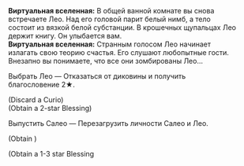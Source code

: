 {{Диалог Начало}}
:'''Виртуальная вселенная:''' В общей ванной комнате вы снова встречаете Лео. Над его головой парит белый нимб, а тело состоит из вязкой белой субстанции. В крошечных щупальцах Лео держит книгу. Он улыбается вам.
:'''Виртуальная вселенная:''' Странным голосом Лео начинает излагать свою теорию счастья. Его слушают любопытные гости. Внезапно вы понимаете, что все они зомбированы Лео...
:{{Диалог|Звезда}} Выбрать Лео &mdash; Отказаться от диковины и получить благословение 2★.
:;(Discard a Curio)
:;(Obtain a 2-star Blessing)
:{{Диалог|Звезда}} Выпустить Салео &mdash; Перезагрузить личности Салео и Лео.
:;(Obtain {{Предмет|Космические фрагменты|20|x=100}})
:{{SU Special Dialogue|Небытие|Смешать две личности в одну|Переключиться на личность Салео и получить случайное благословение.}}
:;(Obtain a 1-3 star Blessing
{{Диалог Конец}}